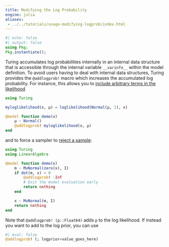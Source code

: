 ```yaml
---
title: Modifying the Log Probability
engine: julia
aliases:
 - ../../tutorials/usage-modifying-logprob/index.html
---
```


```julia
#| echo: false
#| output: false
using Pkg;
Pkg.instantiate();
```

Turing accumulates log probabilities internally in an internal data structure that is accessible through the internal variable `__varinfo__` within the model definition. To avoid users having to deal with internal data structures, Turing provides the `@addlogprob!` macro which increases the accumulated log probability. For instance, this allows you to [include arbitrary terms in the likelihood](https://github.com/TuringLang/Turing.jl/issues/1332)

```julia
using Turing

myloglikelihood(x, μ) = loglikelihood(Normal(μ, 1), x)

@model function demo(x)
    μ ~ Normal()
    @addlogprob! myloglikelihood(x, μ)
end
```

and to force a sampler to [reject a sample](https://github.com/TuringLang/Turing.jl/issues/1328):

```julia
using Turing
using LinearAlgebra

@model function demo(x)
    m ~ MvNormal(zero(x), I)
    if dot(m, x) < 0
        @addlogprob! -Inf
        # Exit the model evaluation early
        return nothing
    end

    x ~ MvNormal(m, I)
    return nothing
end
```

Note that `@addlogprob! (p::Float64)` adds `p` to the log likelihood. If instead you want to add to the log prior, you can use

```julia
#| eval: false
@addlogprob! (; logprior=value_goes_here)
```